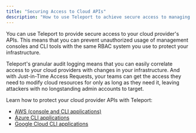 ```yaml
---
title: "Securing Access to Cloud APIs"
description: "How to use Teleport to achieve secure access to managing cloud providers"
---
```


You can use Teleport to provide secure access to your cloud provider's APIs.
This means that you can prevent unauthorized usage of management consoles and
CLI tools with the same RBAC system you use to protect your infrastructure.

Teleport's granular audit logging means that you can easily correlate access to
your cloud providers with changes in your infrastructure. And with Just-in-Time
Access Requests, your teams can get the access they need to modify cloud
resources for only as long as they need it, leaving attackers with no
longstanding admin accounts to target. 

Learn how to protect your cloud provider APIs with Teleport:

- [AWS (console and CLI applications)](./cloud-apis/aws-console.mdx)
- [Azure CLI applications](./cloud-apis/azure.mdx)
- [Google Cloud CLI applications](./cloud-apis/google-cloud.mdx)
